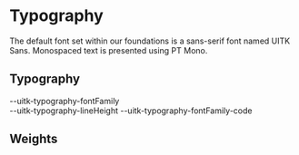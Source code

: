 
<Meta title="Documentation/Styles and Theming/Foundations/Typography" />

# Typography
The default font set within our foundations is a sans-serif font named UITK Sans. Monospaced text is presented using PT Mono.

## Typography

<Canvas>
  <Story name="Typography">
    <TextBlock
      lineHeight="--uitk-text-lineHeight"
      fontFamily="--uitk-typography-fontFamily"
    />
    <DocGrid textExample={true}>
      <BlankBlockCell />
      <BlankBlockCode>--uitk-typography-fontFamily</BlankBlockCode>
    </DocGrid>
    <div style={{ padding: "20px" }} />
    <TextBlock
      lineHeight="--uitk-text-lineHeight"
      fontFamily="--uitk-typography-fontFamily-code"
    />
    <DocGrid textExample={true}>
      <BlankBlockCell />
      <BlankBlockCode>--uitk-typography-lineHeight</BlankBlockCode>
      <BlankBlockCode>--uitk-typography-fontFamily-code</BlankBlockCode>
    </DocGrid>
  </Story>
</Canvas>

## Weights

<Canvas>
  <Story name="Weights">
    <DocGrid>
      <FontWeightBlock fontWeight="--uitk-typography-fontWeight-light" />
      <FontWeightBlock fontWeight="--uitk-typography-fontWeight-regular" />
      <FontWeightBlock fontWeight="--uitk-typography-fontWeight-medium" />
      <FontWeightBlock fontWeight="--uitk-typography-fontWeight-semiBold" />
      <FontWeightBlock fontWeight="--uitk-typography-fontWeight-bold" />
      <FontWeightBlock fontWeight="--uitk-typography-fontWeight-extraBold" />
    </DocGrid>
  </Story>
</Canvas>
